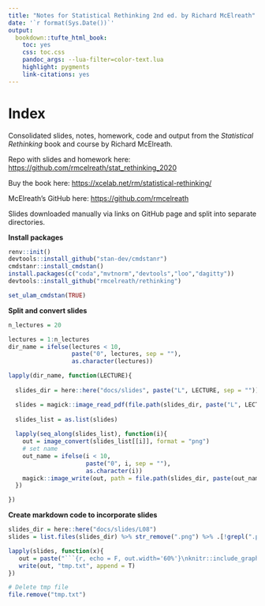 ```yaml
---
title: "Notes for Statistical Rethinking 2nd ed. by Richard McElreath"
date: '`r format(Sys.Date())`'
output:
  bookdown::tufte_html_book:
    toc: yes
    css: toc.css
    pandoc_args: --lua-filter=color-text.lua
    highlight: pygments
    link-citations: yes
---
```


# Index {-}

Consolidated slides, notes, homework, code and output from the *Statistical Rethinking* book and course by Richard McElreath.

Repo with slides and homework here: <https://github.com/rmcelreath/stat_rethinking_2020>

Buy the book here: <https://xcelab.net/rm/statistical-rethinking/>

McElreath's GitHub here: <https://github.com/rmcelreath>

Slides downloaded manually via links on GitHub page and split into separate directories.

**Install packages**

```r
renv::init()
devtools::install_github("stan-dev/cmdstanr")
cmdstanr::install_cmdstan()
install.packages(c("coda","mvtnorm","devtools","loo","dagitty"))
devtools::install_github("rmcelreath/rethinking")

set_ulam_cmdstan(TRUE)
```

**Split and convert slides**

```r
n_lectures = 20

lectures = 1:n_lectures
dir_name = ifelse(lectures < 10,
                  paste("0", lectures, sep = ""),
                  as.character(lectures))

lapply(dir_name, function(LECTURE){
  
  slides_dir = here::here("docs/slides", paste("L", LECTURE, sep = ""))

  slides = magick::image_read_pdf(file.path(slides_dir, paste("L", LECTURE, ".pdf", sep = "")))
  
  slides_list = as.list(slides)
  
  lapply(seq_along(slides_list), function(i){
    out = image_convert(slides_list[[i]], format = "png")
    # set name
    out_name = ifelse(i < 10,
                      paste("0", i, sep = ""),
                      as.character(i))
    magick::image_write(out, path = file.path(slides_dir, paste(out_name, ".png", sep = "")))
  })

})
```

**Create markdown code to incorporate slides**

```r
slides_dir = here::here("docs/slides/L08")
slides = list.files(slides_dir) %>% str_remove(".png") %>% .[!grepl(".pdf", .)]

lapply(slides, function(x){
   out = paste("```{r, echo = F, out.width='60%'}\nknitr::include_graphics(file.path(slides_dir, '", x, ".png'))\n```\n\n\n", sep = "")
   write(out, "tmp.txt", append = T)
})

# Delete tmp file
file.remove("tmp.txt")
```

